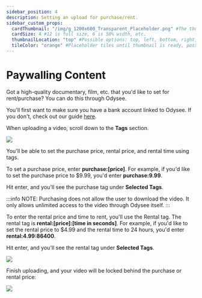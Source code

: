 ```yaml
---
sidebar_position: 4
description: Setting an upload for purchase/rent.
sidebar_custom_props:
  cardThumbnail: "/img/g_1200x600_Transparent_Placeholder.png" #The thumbnail on the category card.
  cardSize: 4 #12 is full size, 6 is 50% width, etc.
  thumbnailLocation: "top" #Possible options: top, left, bottom, right, none
  tileColor: "orange" #Placeholder tiles until thumbnail is ready, possible options: blue, cream, darkpurple, lightpurple, mauve, orange, pink, none
---
```


# Paywalling Content

Got a high-quality documentary, film, etc. that you'd like to set for rent/purchase? You can do this through Odysee.

You'll first want to make sure you have a bank account linked to Odysee. If you don't, check out our guide [here](https://help.odysee.tv/category-basics/bankaccount).

When uploading a video, scroll down to the **Tags** section.

![](/img/en/paywall1.png)

You'll be able to set the purchase price, rental price, and rental time using tags.

To set a purchase price, enter **purchase:[price]**. For example, if you'd like to set the purchase price to $9.99, you'd enter **purchase:9.99**.

Hit enter, and you'll see the purchase tag under **Selected Tags**.

:::info NOTE:
Purchasing does not allow the user to download the video. It only allows unlimited access to the video through Odysee itself.
:::

To enter the rental price and time to rent, you'll use the Rental tag. The rental tag is **rental:[price]:[time in seconds]**. For example, if you'd like to set the rental price to $4.99 and the rental time to 24 hours, you'd enter **rental:4.99:86400**.

Hit enter, and you'll see the rental tag under **Selected Tags**.

![](/img/en/paywall2.png)

Finish uploading, and your video will be locked behind the purchase or rental price:

![](/img/en/paywall3.png)


